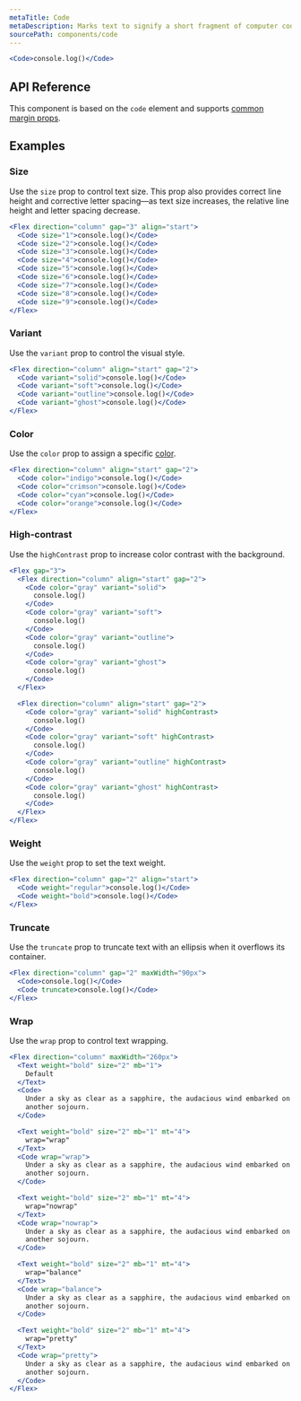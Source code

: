 ```yaml
---
metaTitle: Code
metaDescription: Marks text to signify a short fragment of computer code.
sourcePath: components/code
---
```


```jsx live=true
<Code>console.log()</Code>
```

## API Reference

This component is based on the `code` element and supports [common margin props](/themes/docs/overview/layout#margin-props).

<ThemesPropsTable defs="codePropDefs" />

## Examples

### Size

Use the `size` prop to control text size. This prop also provides correct line height and corrective letter spacing—as text size increases, the relative line height and letter spacing decrease.

```jsx live=true scroll=true
<Flex direction="column" gap="3" align="start">
  <Code size="1">console.log()</Code>
  <Code size="2">console.log()</Code>
  <Code size="3">console.log()</Code>
  <Code size="4">console.log()</Code>
  <Code size="5">console.log()</Code>
  <Code size="6">console.log()</Code>
  <Code size="7">console.log()</Code>
  <Code size="8">console.log()</Code>
  <Code size="9">console.log()</Code>
</Flex>
```

### Variant

Use the `variant` prop to control the visual style.

```jsx live=true
<Flex direction="column" align="start" gap="2">
  <Code variant="solid">console.log()</Code>
  <Code variant="soft">console.log()</Code>
  <Code variant="outline">console.log()</Code>
  <Code variant="ghost">console.log()</Code>
</Flex>
```

### Color

Use the `color` prop to assign a specific [color](/themes/docs/theme/color).

```jsx live=true
<Flex direction="column" align="start" gap="2">
  <Code color="indigo">console.log()</Code>
  <Code color="crimson">console.log()</Code>
  <Code color="cyan">console.log()</Code>
  <Code color="orange">console.log()</Code>
</Flex>
```

### High-contrast

Use the `highContrast` prop to increase color contrast with the background.

```jsx live=true
<Flex gap="3">
  <Flex direction="column" align="start" gap="2">
    <Code color="gray" variant="solid">
      console.log()
    </Code>
    <Code color="gray" variant="soft">
      console.log()
    </Code>
    <Code color="gray" variant="outline">
      console.log()
    </Code>
    <Code color="gray" variant="ghost">
      console.log()
    </Code>
  </Flex>

  <Flex direction="column" align="start" gap="2">
    <Code color="gray" variant="solid" highContrast>
      console.log()
    </Code>
    <Code color="gray" variant="soft" highContrast>
      console.log()
    </Code>
    <Code color="gray" variant="outline" highContrast>
      console.log()
    </Code>
    <Code color="gray" variant="ghost" highContrast>
      console.log()
    </Code>
  </Flex>
</Flex>
```

### Weight

Use the `weight` prop to set the text weight.

```jsx live="true"
<Flex direction="column" gap="2" align="start">
  <Code weight="regular">console.log()</Code>
  <Code weight="bold">console.log()</Code>
</Flex>
```

### Truncate

Use the `truncate` prop to truncate text with an ellipsis when it overflows its container.

```jsx live=true line=3
<Flex direction="column" gap="2" maxWidth="90px">
  <Code>console.log()</Code>
  <Code truncate>console.log()</Code>
</Flex>
```

### Wrap

Use the `wrap` prop to control text wrapping.

```jsx live=true line=13,21,29,37,45
<Flex direction="column" maxWidth="260px">
  <Text weight="bold" size="2" mb="1">
    Default
  </Text>
  <Code>
    Under a sky as clear as a sapphire, the audacious wind embarked on yet
    another sojourn.
  </Code>

  <Text weight="bold" size="2" mb="1" mt="4">
    wrap="wrap"
  </Text>
  <Code wrap="wrap">
    Under a sky as clear as a sapphire, the audacious wind embarked on yet
    another sojourn.
  </Code>

  <Text weight="bold" size="2" mb="1" mt="4">
    wrap="nowrap"
  </Text>
  <Code wrap="nowrap">
    Under a sky as clear as a sapphire, the audacious wind embarked on yet
    another sojourn.
  </Code>

  <Text weight="bold" size="2" mb="1" mt="4">
    wrap="balance"
  </Text>
  <Code wrap="balance">
    Under a sky as clear as a sapphire, the audacious wind embarked on yet
    another sojourn.
  </Code>

  <Text weight="bold" size="2" mb="1" mt="4">
    wrap="pretty"
  </Text>
  <Code wrap="pretty">
    Under a sky as clear as a sapphire, the audacious wind embarked on yet
    another sojourn.
  </Code>
</Flex>
```
